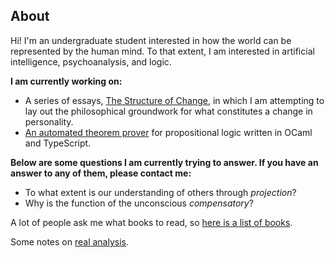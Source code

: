 
<Home>

## About

Hi! I'm an undergraduate student interested in how the world
can be represented by the human mind. To that extent, I am interested in
artificial intelligence, psychoanalysis, and logic.

**I am currently working on:**

- A series of essays, [The Structure of Change](),
in which I am attempting to lay out the philosophical groundwork for what constitutes a change
in personality.
- [An automated theorem prover](https://github.com/jinh0/gentzen)
for propositional logic written in OCaml and TypeScript.

**Below are some questions I am currently trying to answer. If you have an answer to any of them, please contact me:**

- To what extent is our understanding of others through *projection*?
- Why is the function of the unconscious *compensatory*?

A lot of people ask me what books to read, so [here is a list of books](/books).

Some notes on [real analysis](/writings/analysis).

</Home>
